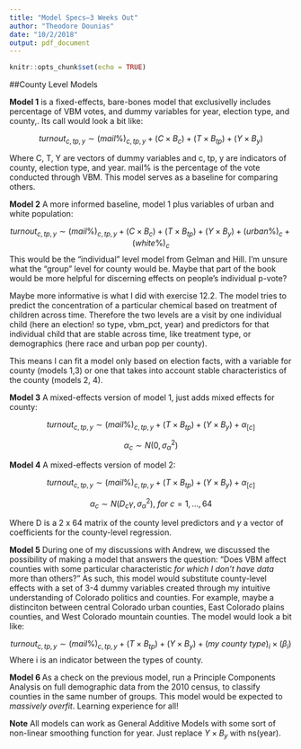 ```yaml
---
title: "Model Specs—3 Weeks Out"
author: "Theodore Dounias"
date: "10/2/2018"
output: pdf_document
---
```


```r
knitr::opts_chunk$set(echo = TRUE)
```

##County Level Models
  
**Model 1** is a fixed-effects, bare-bones model that exclusivelly includes percentage of VBM votes, and dummy variables for year, election type, and county,. Its call would look a bit like:

$$turnout_{c, tp, y} \sim (mail \%)_{c, tp, y} + (C\times B_c) + (T \times B_{tp}) + (Y \times B_y)$$ 
   
Where C, T, Y are vectors of dummy variables and c, tp, y are indicators of county, election type, and year. mail% is the percentage of the vote conducted through VBM. This model serves as a baseline for comparing others.

**Model 2** A more informed baseline, model 1 plus variables of urban and white population:

$$turnout_{c, tp, y} \sim (mail \%)_{c, tp, y} + (C\times B_c) + (T \times B_{tp}) + (Y \times B_y) + (urban\%)_c + (white\%)_c$$ 
This would be the "individual" level model from Gelman and Hill. I'm unsure what the "group" level for county would be. Maybe that part of the book would be more helpful for discerning effects on people's individual p-vote?
   
Maybe more informative is what I did with exercise 12.2. The model tries to predict the concentration of a particular chemical based on treatment of children across time. Therefore the two levels are a visit by one individual child (here an election! so type, vbm_pct, year) and predictors for that individual child that are stable across time, like treatment type, or demographics (here race and urban pop per county). 

This means I can fit a model only based on election facts, with a variable for county (models 1,3) or one that takes into account stable characteristics of the county (models 2, 4).
    
**Model 3** A mixed-effects version of model 1, just adds mixed effects for county:

$$turnout_{c, tp, y} \sim (mail \%)_{c, tp, y} + (T \times B_{tp}) + (Y \times B_y) + \alpha_{[c]}$$ 
    
$$\alpha_{c} \sim N(0, \sigma_{\alpha}^2)$$
    
**Model 4** A mixed-effects version of model 2:
   
$$turnout_{c, tp, y} \sim (mail \%)_{c, tp, y} + (T \times B_{tp}) + (Y \times B_y) +  \alpha_{[c]}$$ 
   
$$\alpha_{c} \sim N(D_c \gamma, \sigma_{\alpha}^2),~for~c = 1,...,64$$
   
Where D is a 2 x 64 matrix of the county level predictors and $\gamma$ a vector of coefficients for the county-level regression.    

**Model 5** During one of my discussions with Andrew, we discussed the possibility of making a model that answers the question: "Does VBM affect counties with some particular characteristic *for which I don't have data* more than others?" As such, this model would substitute county-level effects with a set of 3-4 dummy variables created through my intuitive understanding of Colorado politics and counties. For example, maybe a distinciton between central Colorado urban counties, East Colorado plains counties, and West Colorado mountain counties. The model would look a bit like:
   
$$turnout_{c, tp, y} \sim (mail \%)_{c, tp, y} + (T \times B_{tp}) + (Y \times B_y) +  (my~county~type)_i\times(\beta_{i})$$ 
Where i is an indicator between the types of county.
    
**Model 6 ** As a check on the previous model, run a Principle Components Analysis on full demographic data from the 2010 census, to classify counties in the same number of groups. This model would be expected to *massively overfit*. Learning experience for all!

**Note** All models can work as General Additive Models with some sort of non-linear smoothing function for year. Just replace $Y \times B_y$ with ns(year).
